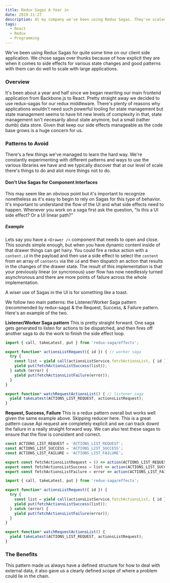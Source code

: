 ```yaml
---
title: Redux Sagas A Year in
date: 2019-11-27
description: At my company we've been using Redux Sagas. They've scaled nicely along with our React code base
tags:
  - React
  - Redux
  - Programming
---
```


We've been using Redux Sagas for quite some time on our client side application. We chose sagas over thunks because of how explicit they are
when it comes to side effects for various state changes and good patterns with them can do well to scale with large applications.

### Overview
It's been about a year and half since we began rewriting our main frontend application from Backbone.js to React. Pretty straight away we decided to use redux-sagas
for our redux middleware. There's plenty of reasons why applications wouldn't need such powerful tooling for state management but state management seems to have hit
new levels of complexity in that, state management isn't necesarily about state anymore, but a small (rather dumb) data store. Given that keep our side effects manageable as the 
code base grows is a huge concern for us.

### Patterns to Avoid
There's a few things we've managed to learn the hard way. We're constantly experimenting with different patterns and ways to use the various libraries we have and we typically
discover that at our level of scale there's things to do and alot more things not to do.

#### Don't Use Sagas for Component Interfaces
This may seem like an obvious point but it's important to recognize nonetheless as it's easy to begin to rely on Sagas for this type of behavior. It's important to understand
the flow of the UI and what side effects need to happen. Whenever you work on a saga first ask the question, "Is this a UI side effect? Or a UI linear path?"

##### Example
Lets say you have a `<Drawer />` component that needs to open and close. This sounds simple enough, but when you have dynamic content inside of that drawer things can get hairy.
You could fire a redux action with a `content.id` in the payload and then use a side effect to select the `content` from an array of `contents` via the `id` and then dispatch an
action that results in the changes of the drawer state. The result of this implementation is that your previously linear (or syncronous) user flow has now needlessly turned
asynchronous and there are more points of failure across the whole implementation.

A wiser use of Sagas in the UI is for something like a toast. 


We follow two main patterns: the Listener/Worker Saga pattern (recommended by redux-saga) & the Request, Success, & Failure pattern. Here's an example of the two.

**Listener/Worker Saga pattern**
This is pretty straight forward. One saga gets generated to listen for actions to be dispatched, and then fires off another saga to do the work to finish the side effect loop.
```js:title=sagas.js
import { call, takeLatest, put } from 'redux-saga/effects';

export function* actionsListRequest({ id }) { // worker saga
  try {
    const list = yield call(actionsListService.fetchActionsList, { id });
    yield put(fetchActionsListSuccess(list));
  } catch (error) {
    yield put(fetchActionsListFailure(error));
  }
}

export function* watchRequestActionsList() { // listener saga
  yield takeLatest(ACTIONS_LIST_REQUEST, actionsListRequest);
}
```

**Request, Success, Failure**
This is a redux pattern overall but works well given the same example above. Skipping reducer here. This is a great pattern cause Api request are completely explicit and we can track downt the failure in a really straight forward way. We can also test these sagas to ensure
that the flow is consistent and correct.
```js:title=actions.js
const ACTIONS_LIST_REQUEST = 'ACTIONS_LIST_REQUEST';
const ACTIONS_LIST_SUCCESS = 'ACTIONS_LIST_SUCCESS';
const ACTIONS_LIST_FAILURE = 'ACTIONS_LIST_FAILURE';

export const fetchActionsListRequest = () => action(ACTIONS_LIST_REQUEST, { id });
export const fetchActionsListSuccess = list => action(ACTIONS_LIST_SUCCESS, { list });
export const fetchActionsListFailure = error => action(ACTIONS_LIST_FAILURE, { error });
```
```js:title=sagas.js
import { call, takeLatest, put } from 'redux-saga/effects';

export function* actionsListRequest({ id }) {
  try {
    const list = yield call(actionsListService.fetchActionsList, { id });
    yield put(fetchActionsListSuccess(list));
  } catch (error) {
    yield put(fetchActionsListFailure(error));
  }
}

export function* watchRequestActionsList() {
  yield takeLatest(ACTIONS_LIST_REQUEST, actionsListRequest);
}
```

### The Benefits

This pattern made us always have a defined structure for how to deal with
external data, it also gave us a clearly defined scope of where a problem could
lie in the chain. 
